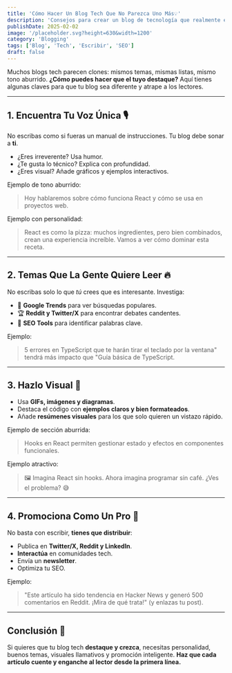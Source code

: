 ```yaml
---
title: 'Cómo Hacer Un Blog Tech Que No Parezca Uno Más💡'
description: 'Consejos para crear un blog de tecnología que realmente enganche y destaque.'
publishDate: 2025-02-02
image: '/placeholder.svg?height=630&width=1200'
category: 'Blogging'
tags: ['Blog', 'Tech', 'Escribir', 'SEO']
draft: false
---
```


Muchos blogs tech parecen clones: mismos temas, mismas listas, mismo tono aburrido. **¿Cómo puedes hacer que el tuyo destaque?** Aquí tienes algunas claves para que tu blog sea diferente y atrape a los lectores.

---

## 1. Encuentra Tu Voz Única 🎙️

No escribas como si fueras un manual de instrucciones. Tu blog debe sonar a **ti**.

- ¿Eres irreverente? Usa humor.
- ¿Te gusta lo técnico? Explica con profundidad.
- ¿Eres visual? Añade gráficos y ejemplos interactivos.

Ejemplo de tono aburrido:

> Hoy hablaremos sobre cómo funciona React y cómo se usa en proyectos web.

Ejemplo con personalidad:

> React es como la pizza: muchos ingredientes, pero bien combinados, crean una experiencia increíble. Vamos a ver cómo dominar esta receta.

---

## 2. Temas Que La Gente Quiere Leer 🔥

No escribas solo lo que _tú_ crees que es interesante. Investiga:

- 🔎 **Google Trends** para ver búsquedas populares.
- 🏆 **Reddit y Twitter/X** para encontrar debates candentes.
- 🎯 **SEO Tools** para identificar palabras clave.

Ejemplo:

> 5 errores en TypeScript que te harán tirar el teclado por la ventana" tendrá más impacto que "Guía básica de TypeScript.

---

## 3. Hazlo Visual 🎨

- Usa **GIFs, imágenes y diagramas**.
- Destaca el código con **ejemplos claros y bien formateados**.
- Añade **resúmenes visuales** para los que solo quieren un vistazo rápido.

Ejemplo de sección aburrida:

> Hooks en React permiten gestionar estado y efectos en componentes funcionales.

Ejemplo atractivo:

> 🖼️ Imagina React sin hooks. Ahora imagina programar sin café. ¿Ves el problema? 😅

---

## 4. Promociona Como Un Pro 📢

No basta con escribir, **tienes que distribuir**:

- Publica en **Twitter/X, Reddit y LinkedIn**.
- **Interactúa** en comunidades tech.
- Envía un **newsletter**.
- Optimiza tu SEO.

Ejemplo:

> "Este artículo ha sido tendencia en Hacker News y generó 500 comentarios en Reddit. ¡Mira de qué trata!" (y enlazas tu post).

---

## Conclusión 🚀

Si quieres que tu blog tech **destaque y crezca**, necesitas personalidad, buenos temas, visuales llamativos y promoción inteligente. **Haz que cada artículo cuente y enganche al lector desde la primera línea.**
